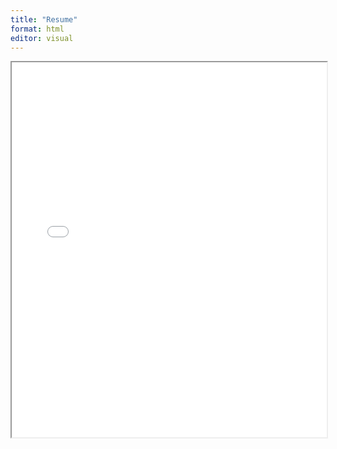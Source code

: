 ```yaml
---
title: "Resume"
format: html
editor: visual
---
```


<iframe src="Harmony_Nguyen_Resume_09072024.pdf" width="100%" height="600px">

</iframe>
